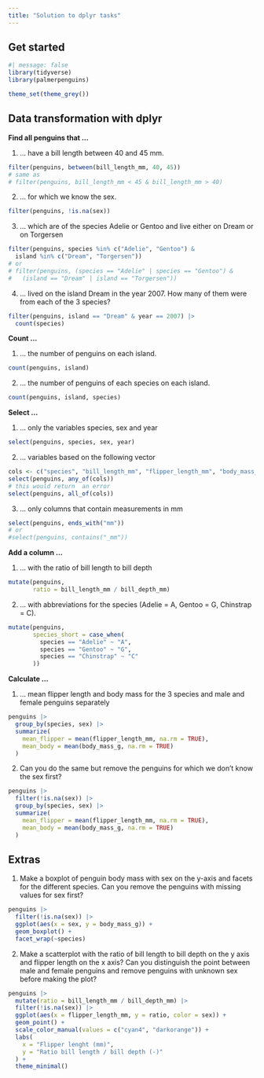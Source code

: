 ```yaml
---
title: "Solution to dplyr tasks"
---
```


## Get started

```r
#| message: false
library(tidyverse)
library(palmerpenguins)
```
```r
theme_set(theme_grey())
```

## Data transformation with dplyr

**Find all penguins that ...**

1. ... have a bill length between 40 and 45 mm.

```r
filter(penguins, between(bill_length_mm, 40, 45))
# same as 
# filter(penguins, bill_length_mm < 45 & bill_length_mm > 40)
```

2. ... for which we know the sex.

```r
filter(penguins, !is.na(sex))
```

3. ... which are of the species Adelie or Gentoo and live either on Dream or on Torgersen

```r
filter(penguins, species %in% c("Adelie", "Gentoo") &
  island %in% c("Dream", "Torgersen"))
# or
# filter(penguins, (species == "Adelie" | species == "Gentoo") &
#   (island == "Dream" | island == "Torgersen"))
```

4. ... lived on the island Dream in the year 2007. How many of them were from each of the 3 species?

```r
filter(penguins, island == "Dream" & year == 2007) |> 
  count(species)
```

**Count ...**

1. ... the number of penguins on each island.

```r
count(penguins, island)
```

2. ... the number of penguins of each species on each island.

```r
count(penguins, island, species)
```

**Select ...**

1. ... only the variables species, sex and year

```r
select(penguins, species, sex, year)
```

2. ... variables based on the following vector

```r
cols <- c("species", "bill_length_mm", "flipper_length_mm", "body_mass_kg")
select(penguins, any_of(cols))
# this would return  an error
select(penguins, all_of(cols))
```

3. ... only columns that contain measurements in mm

```r
select(penguins, ends_with("mm"))
# or
#select(penguins, contains("_mm"))
```

**Add a column ...**

1. ... with the ratio of bill length to bill depth

```r
mutate(penguins,
       ratio = bill_length_mm / bill_depth_mm)
```

2. ... with abbreviations for the species (Adelie = A, Gentoo = G, Chinstrap = C).

```r
mutate(penguins,
       species_short = case_when(
         species == "Adelie" ~ "A",
         species == "Gentoo" ~ "G",
         species == "Chinstrap" ~ "C"
       ))
```

**Calculate ...**

1. ... mean flipper length and body mass for the 3 species and male and female penguins separately

```r
penguins |>
  group_by(species, sex) |>
  summarize(
    mean_flipper = mean(flipper_length_mm, na.rm = TRUE),
    mean_body = mean(body_mass_g, na.rm = TRUE)
  )  
```

2. Can you do the same but remove the penguins for which we don't know the sex first?

```r
penguins |> 
  filter(!is.na(sex)) |> 
  group_by(species, sex) |> 
  summarize(
    mean_flipper = mean(flipper_length_mm, na.rm = TRUE),
    mean_body = mean(body_mass_g, na.rm = TRUE)
  )
```

## Extras

1. Make a boxplot of penguin body mass with sex on the y-axis and facets for the different species. Can you remove the penguins with missing values for sex first?

```r
penguins |>
  filter(!is.na(sex)) |>
  ggplot(aes(x = sex, y = body_mass_g)) +
  geom_boxplot() +
  facet_wrap(~species)
```

2. Make a scatterplot with the ratio of bill length to bill depth on the y axis and flipper length on the x axis? Can you distinguish the point between male and female penguins and remove penguins with unknown sex before making the plot?

```r
penguins |>
  mutate(ratio = bill_length_mm / bill_depth_mm) |>
  filter(!is.na(sex)) |>
  ggplot(aes(x = flipper_length_mm, y = ratio, color = sex)) +
  geom_point() +
  scale_color_manual(values = c("cyan4", "darkorange")) +
  labs(
    x = "Flipper lenght (mm)",
    y = "Ratio bill length / bill depth (-)"
  ) +
  theme_minimal()
```
